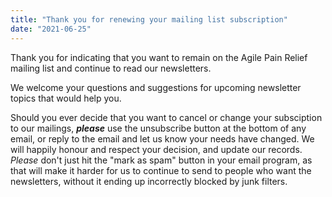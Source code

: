 ```yaml
---
title: "Thank you for renewing your mailing list subscription"
date: "2021-06-25"
---
```


Thank you for indicating that you want to remain on the Agile Pain Relief mailing list and continue to read our newsletters.

We welcome your questions and suggestions for upcoming newsletter topics that would help you.

Should you ever decide that you want to cancel or change your subsciption to our mailings, **_please_** use the unsubscribe button at the bottom of any email, or reply to the email and let us know your needs have changed. We will happily honour and respect your decision, and update our records. _Please_ don't just hit the "mark as spam" button in your email program, as that will make it harder for us to continue to send to people who want the newsletters, without it ending up incorrectly blocked by junk filters.
